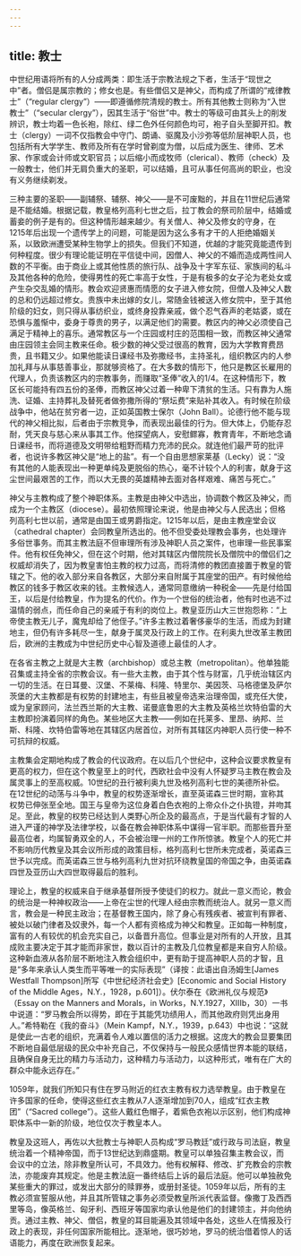 ```yaml
---
---
---
```

title: 教士
---




中世纪用语将所有的人分成两类：即生活于宗教法规之下者，生活于“现世之中”者。僧侣是属宗教的；修女也是。有些僧侣又是神父，而构成了所谓的“戒律教士”（“regular clergy”）——即遵循修院清规的教士。所有其他教士则称为“入世教士”（“secular clergy”），因其生活于“俗世”中。教士的等级可由其头上的削发辨识，教士均着一色长袍，除红、绿二色外任何颜色均可，袍子自头至脚开扣。教士（clergy）一词不仅指教会中守门、朗诵、驱魔及小沙弥等低阶层神职人员，也包括所有大学学生、教师及所有在学时曾剃度为僧，以后成为医生、律师、艺术家、作家或会计师或文职官员；以后缩小而成牧师（clerical）、教师（check）及一般教士，他们并无肩负重大的圣职，可以结婚，且可从事任何高尚的职业，也没有义务继续剃发。

三种主要的圣职——副辅祭、辅祭、神父——是不可废黜的，并且在11世纪后通常是不能结婚。根据记载，教皇格列高利七世之后，拉丁教会的祭司阶层中，结婚或蓄妾的例子是有的。但这种情形越来越少。有关僧人、神父及修女的守身，在1215年后出现一个遗传学上的问题，可能是因为这么多有才干的人拒绝婚姻关系，以致欧洲遭受某种生物学上的损失。但我们不知道，优越的才能究竟能遗传到何种程度。很少有理论能证明在平信徒中间，因僧人、神父的不婚而造成两性间人数的不平衡。由于商业上或其他性质的旅行队、战争及十字军东征、家族间的私斗及其他各种的危险，使得男性的死亡率高于女性，于是有极多的女子沦为老处女或产生杂交乱婚的情形。教会欢迎贤惠而情愿的女子进入修女院，但僧人及神父人数的总和仍远超过修女。贵族中未出嫁的女儿，常随金钱被送入修女院中，至于其他阶级的妇女，则只得从事纺织业，或终身投靠亲戚，做个忍气吞声的老姑婆，或在恐惧与羞惭中，委身于尊贵的男子，以满足他们的需要。教区内的神父必须使自己满足于精神上的喜乐。通常教区与一个庄园或村庄的范围相一致，而教区神父通常由庄园领主会同主教来任命。极少数的神父受过很高的教育，因为大学教育费昂贵，且书籍又少。如果他能读日课经书及弥撒经书，主持圣礼，组织教区内的人参加礼拜与从事慈善事业，那就够资格了。在大多数的情形下，他只是教区长雇用的代理人，负责该教区内的宗教事务，而赚取“圣俸”收入的1/4。在这种情形下，教区长可能持有四五份的圣俸，而教区神父过着一种卑下清贫的生活。只有靠为人施洗、证婚、主持葬礼及替死者做弥撒所得的“祭坛费”来贴补其收入。有时候在阶级战争中，他站在贫穷者一边，正如英国教士保尔（John Ball）。论德行他不能与现代的神父相比拟，后者由于宗教竞争，而表现出最佳的行为。但大体上，仍能存忍耐，凭天良与慈心来从事其工作。他探望病人，安慰鳏寡，教育青年，不断地念诵日课经书，而将道德及文明带给粗野而精力充沛的民众。就连他们最严苛的批评者，也说许多教区神父是“地上的盐”。有一个自由思想家莱基（Lecky）说：“没有其他的人能表现出一种更单纯及更脱俗的热心，毫不计较个人的利害，献身于这尘世间最艰苦的工作，而以大无畏的英雄精神去面对各样艰难、痛苦与死亡。”

神父与主教构成了整个神职体系。主教是由神父中选出，协调数个教区及神父，而成为一个主教区（diocese）。最初依照理论来说，他是由神父与人民选出；但格列高利七世以前，通常是由国王或男爵指定。1215年以后，是由主教座堂会议（cathedral chapter）会同教皇所选出的。他不但受委处理教会事务，也处理许多俗世事务。而其主教法庭不但审理所有涉及神职人员之案件，也审理一些民事案件。他有权任免神父，但在这个时期，他对其辖区内僧院院长及僧院中的僧侣们之权威却消失了，因为教皇害怕主教的权力过高，而将清修的教团直接置于教皇的管辖之下。他的收入部分来自各教区，大部分来自附属于其座堂的田产。有时候他给教区的钱多于教区收来的钱。主教候选人，通常同意缴纳一种税金——先是付给国王，以后是付给教皇，作为提名的代价。作为一个世俗的统治者，他有时也逃不过温情的弱点，而任命自己的亲戚于有利的岗位上。教皇亚历山大三世抱怨称：“上帝使主教无儿子，魔鬼却给了他侄子。”许多主教过着奢侈豪华的生活，而成为封建地主，但仍有许多耗尽一生，献身于属灵及行政上的工作。在利奥九世改革主教团后，欧洲的主教成为中世纪历史中心智及道德上最佳的人才。

在各省主教之上就是大主教（archbishop）或总主教（metropolitan）。他单独能召集或主持全省的宗教会议。有一些大主教，由于其个性与财富，几乎统治辖区内一切的生活。在日耳曼、汉堡、不莱梅、科隆、特里尔、美因茨、马格德堡及萨尔茨堡的大主教都是有权势的封建地主，有些且被皇帝选来治理帝国，或充任大使，或为皇家顾问，法兰西兰斯的大主教、诺曼底鲁恩的大主教及英格兰坎特伯雷的大主教即扮演着同样的角色。某些地区大主教——例如在托莱多、里昂、纳邦、兰斯、科隆、坎特伯雷等地在其辖区内居首位，对所有其辖区内神职人员行使一种不可抗辩的权威。

主教集会定期地构成了教会的代议政府。在以后几个世纪中，这种会议要求教皇有更高的权力，但在这个教皇至上的时代，西欧社会中没有人怀疑罗马主教在教会及属灵事上的至高权威。10世纪的丑行被利奥九世及格列高利七世的美德所补偿。在12世纪的动荡与斗争中，教皇的权势逐渐增长，直至英诺森三世时期，宣称其权势已伸张至全地。国王与皇帝为这位身着白色衣袍的上帝众仆之仆执镫，并吻其足。至此，教皇的权势已经达到人类野心所企及的最高点，于是当代最有才智的人进入严谨的神学及法律学校，以备在教会神职体系中谋得一官半职。而那些晋升至最高位者，均属智勇双全的人，不会被治理一州的工作所惊骇。教皇个人的死亡并不影响历代教皇及其会议所形成的政策目标，格列高利七世所未完成者，英诺森三世予以完成。而英诺森三世与格列高利九世对抗环绕教皇国的帝国之争，由英诺森四世及亚历山大四世取得最后的胜利。

理论上，教皇的权威来自于继承基督所授予使徒们的权力。就此一意义而论，教会的统治是一种神权政治——上帝在尘世的代理人经由宗教而统治人。就另一意义而言，教会是一种民主政治；在基督教王国内，除了身心有残疾者、被宣判有罪者、被处以破门律者及奴隶外，每一个人都有资格成为神父和教皇。正如每一种制度，富有的人有较优的机会充实自己，以备晋升高位。但事业是对所有的人开放，且其成败主要决定于其才能而非家世，数以百计的主教及几位教皇都是来自穷人阶级。这种新血液从各阶层不断地注入教会组织中，更有助于提高神职人员的才智，且是“多年来承认人类生而平等唯一的实际表现”（译按：此语出自汤姆生[James Westfall Thompson]所写《中世纪经济社会史》[Economic and Social History of the Middle Ages，N.Y.，1928，p.601]）。伏尔泰在《欧洲礼仪与规范》（Essay on the Manners and Morals，in Works，N.Y.1927，XIIIb，30）一书中说道：“罗马教会所以得势，即在于其能凭功绩用人，而其他政府则凭出身用人。”希特勒在《我的奋斗》（Mein Kampf，N.Y.，1939，p.643）中也说：“这就是使此一古老的组织，充满着令人难以置信的活力之根据。这庞大的教会显要集团不断地自最低层级的民众中补充自己，不仅保持与一般民众感情世界本能的联结，且确保自身无比的精力与活动力，这种精力与活动力，以这种形式，唯有在广大的群众中能永远存在。”

1059年，就我们所知只有住在罗马附近的红衣主教有权力选举教皇。由于教皇在许多国家的任命，使得这些红衣主教从7人逐渐增加到70人，组成“红衣主教团”（“Sacred college”）。这些人戴红色帽子，着紫色衣袍以示区别，他们构成神职体系中一新的阶级，地位仅次于教皇本人。

教皇及这班人，再佐以大批教士与神职人员构成“罗马教廷”或行政与司法庭，教皇统治着一个精神帝国，而于13世纪达到鼎盛期。教皇可以单独召集主教会议，而会议中的立法，除非教皇所认可，不具效力。他有权解释、修改、扩充教会的宗教法，亦能废弃其规定。他是主教法庭一番终结后上诉的最后法庭。他可以单独赦免某些重大的罪过，或发出大部分的赎罪券，或册封圣徒。1059年以后，所有的主教必须宣誓服从他，并且其所管辖之事务必须受教皇所派代表监督。像撒丁及西西里等岛，像英格兰、匈牙利、西班牙等国家均承认他是他们的封建领主，并向他纳贡。通过主教、神父、僧侣，教皇的耳目能遍及其领域中各处，这些人在情报及行政上的表现，非任何国家所能相比。逐渐地，很巧妙地，罗马的统治借着惊人的话语能力，再度在欧洲恢复起来。